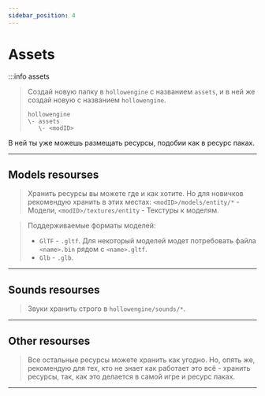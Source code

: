 ```yaml
---
sidebar_position: 4
---
```


# Assets

:::info assets
> Создай новую папку в `hollowengine` с названием `assets`, и в ней же создай новую с названием `hollowengine`.
> ```sheme
> hollowengine
> \- assets
>    \- <modID>
> ```

В ней ты уже можешь размещать ресурсы, подобии как в ресурс паках.

---

## Models resourses

> Хранить ресурсы вы можете где и как хотите. Но для новичков рекомендую хранить в этих местах:
> `<modID>/models/entity/*` - Модели,
> `<modID>/textures/entity` - Текстуры к моделям.

> Поддерживаемые форматы моделей:
> - `GlTF` - `.gltf`. Для некоторый моделей модет потребовать файла `<name>.bin` рядом с `<name>.gltf`.
> - `Glb` - `.glb`.

---

## Sounds resourses

> Звуки хранить строго в `hollowengine/sounds/*`.

---

## Other resourses

> Все остальные ресурсы можете хранить как угодно. Но, опять же, рекомендую для тех, кто не знает как работает это всё - хранить ресурсы, так, как это делается в самой игре и ресурс паках.

---
 